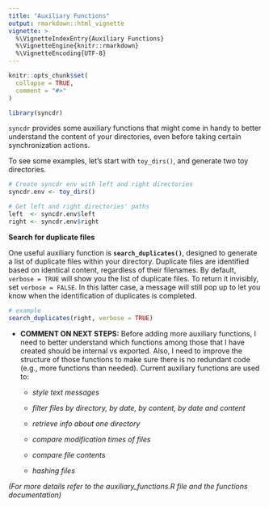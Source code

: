 ```yaml
---
title: "Auxiliary Functions"
output: rmarkdown::html_vignette
vignette: >
  %\VignetteIndexEntry{Auxiliary Functions}
  %\VignetteEngine{knitr::rmarkdown}
  %\VignetteEncoding{UTF-8}
---
```


```r
knitr::opts_chunk$set(
  collapse = TRUE,
  comment = "#>"
)

library(syncdr)
```

`syncdr` provides some auxiliary functions that might come in handy to better understand the content of your directories, even before taking certain synchronization actions.

To see some examples, let's start with `toy_dirs()`, and generate two toy directories.

```r

# Create syncdr env with left and right directories
syncdr.env <- toy_dirs()

# Get left and right directories' paths 
left  <- syncdr.env$left
right <- syncdr.env$right

```

**Search for duplicate files**

One useful auxiliary function is **`search_duplicates()`**, designed to generate a list of duplicate files within your directory. Duplicate files are identified based on identical content, regardless of their filenames. By default, `verbose = TRUE` will show you the list of duplicate files. To return it invisibly, set `verbose = FALSE`. In this latter case, a message will still pop up to let you know when the identification of duplicates is completed.

```r

# example
search_duplicates(right, verbose = TRUE)
```

-   **COMMENT ON NEXT STEPS:** Before adding more auxiliary functions, I need to better understand which functions among those that I have created should be internal vs exported. Also, I need to improve the structure of those functions to make sure there is no redundant code (e.g., more functions than needed). Current auxiliary functions are used to:

    -   *style text messages*

    -   *filter files by directory, by date, by content, by date and content*

    -   *retrieve info about one directory*

    -   *compare modification times of files*

    -   *compare file contents*

    -   *hashing files*

*(For more details refer to the auxiliary_functions.R file and the functions documentation)\
*
